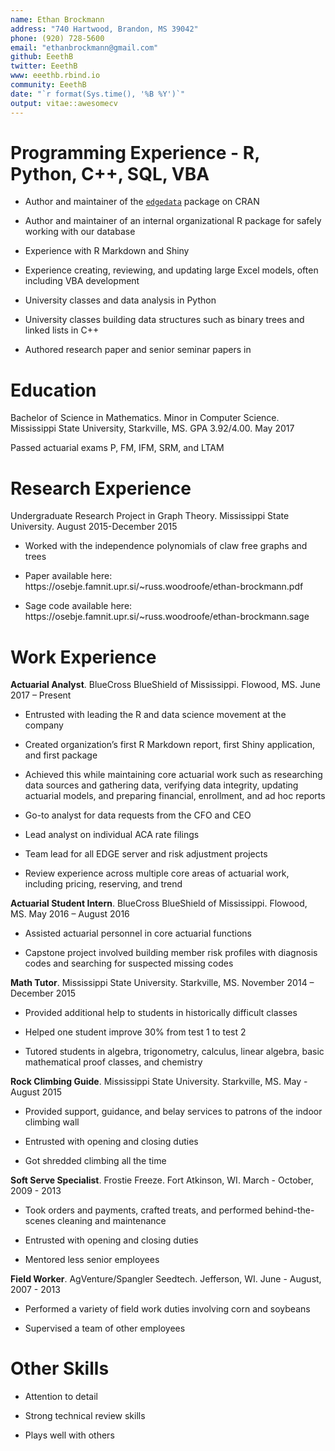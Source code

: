 ```yaml
---
name: Ethan Brockmann
address: "740 Hartwood, Brandon, MS 39042"
phone: (920) 728-5600
email: "ethanbrockmann@gmail.com"
github: EeethB
twitter: EeethB
www: eeethb.rbind.io
community: EeethB
date: "`r format(Sys.time(), '%B %Y')`"
output: vitae::awesomecv
---
```


# Programming Experience - R, Python, C++, SQL, VBA

  - Author and maintainer of the [`edgedata`](https://github.com/ArctiCondor/edgedata) package on CRAN
  
  - Author and maintainer of an internal organizational R package for safely working with our database

  - Experience with R Markdown and Shiny
  
  - Experience creating, reviewing, and updating large Excel models, often including VBA development

  - University classes and data analysis in Python 

  - University classes building data structures such as binary trees and linked lists in C++ 

  - Authored research paper and senior seminar papers in \LaTeX

# Education

Bachelor of Science in Mathematics. Minor in Computer Science. Mississippi State University, Starkville, MS. GPA 3.92/4.00. May 2017 

Passed actuarial exams P, FM, IFM, SRM, and LTAM

# Research Experience

Undergraduate Research Project in Graph Theory. Mississippi State University. August 2015-December 2015 

  - Worked with the independence polynomials of claw free graphs and trees 

  - Paper available here: https://osebje.famnit.upr.si/~russ.woodroofe/ethan-brockmann.pdf 

  - Sage code available here: https://osebje.famnit.upr.si/~russ.woodroofe/ethan-brockmann.sage

# Work Experience

**Actuarial Analyst**. BlueCross BlueShield of Mississippi. Flowood, MS. June 2017 – Present 

  - Entrusted with leading the R and data science movement at the company 

  - Created organization’s first R Markdown report, first Shiny application, and first package  
  
  - Achieved this while maintaining core actuarial work such as researching data sources and gathering data, verifying data integrity, updating actuarial models, and preparing financial, enrollment, and ad hoc reports

  - Go-to analyst for data requests from the CFO and CEO

  - Lead analyst on individual ACA rate filings
  
  - Team lead for all EDGE server and risk adjustment projects
  
  - Review experience across multiple core areas of actuarial work, including pricing, reserving, and trend

**Actuarial Student Intern**. BlueCross BlueShield of Mississippi. Flowood, MS. May 2016 – August 2016 

  - Assisted actuarial personnel in core actuarial functions 

  - Capstone project involved building member risk profiles with diagnosis codes and searching for suspected missing codes 

**Math Tutor**. Mississippi State University. Starkville, MS. November 2014 – December 2015 

  - Provided additional help to students in historically difficult classes 

  - Helped one student improve 30% from test 1 to test 2 

  - Tutored students in algebra, trigonometry, calculus, linear algebra, basic mathematical proof classes, and chemistry 
  
**Rock Climbing Guide**. Mississippi State University. Starkville, MS. May - August 2015

  - Provided support, guidance, and belay services to patrons of the indoor climbing wall
  
  - Entrusted with opening and closing duties
  
  - Got shredded climbing all the time
  
**Soft Serve Specialist**. Frostie Freeze. Fort Atkinson, WI. March - October, 2009 - 2013

  - Took orders and payments, crafted treats, and performed behind-the-scenes cleaning and maintenance
  
  - Entrusted with opening and closing duties
  
  - Mentored less senior employees
  
**Field Worker**. AgVenture/Spangler Seedtech. Jefferson, WI. June - August, 2007 - 2013

  - Performed a variety of field work duties involving corn and soybeans
  
  - Supervised a team of other employees
  
# Other Skills

 - Attention to detail
 
 - Strong technical review skills
 
 - Plays well with others
 